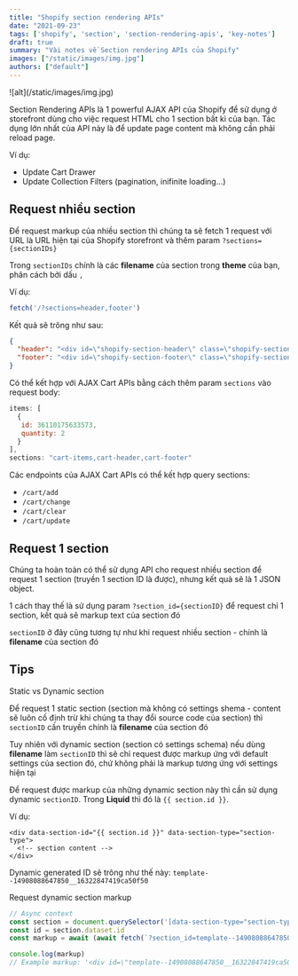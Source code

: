 ```yaml
---
title: "Shopify section rendering APIs"
date: "2021-09-23"
tags: ['shopify', 'section', 'section-rendering-apis', 'key-notes']
draft: true
summary: "Vài notes về Section rendering APIs của Shopify"
images: ["/static/images/img.jpg"]
authors: ["default"]
---
```



<UnsplashLicense photoURL="https://unsplash.com/photos/id" author="author" />
![alt](/static/images/img.jpg)

<Twemoji emoji="" />

Section Rendering APIs là 1 powerful AJAX API của Shopify để sử dụng ở storefront dùng cho việc request HTML cho 1 section bất kì của bạn.
Tác dụng lớn nhất của API này là để update page content mà không cần phải reload page.

Ví dụ:
- Update Cart Drawer
- Update Collection Filters (pagination, inifinite loading...)

## Request nhiều section

Để request markup của nhiều section thì chúng ta sẽ fetch 1 request với URL là URL hiện tại của Shopify storefront và thêm param `?sections={sectionIDs}`

Trong `sectionIDs` chính là các **filename** của section trong **theme** của bạn, phân cách bởi dấu `,`

Ví dụ:

```javascript
fetch('/?sections=header,footer')
```

Kết quả sẽ trông như sau:

```json
{
  "header": "<div id=\"shopify-section-header\" class=\"shopify-section\">\n<!-- section content -->\n</div>",
  "footer": "<div id=\"shopify-section-footer\" class=\"shopify-section\">\n<!-- section content -->\n</div>"
}
```

Có thể kết hợp với AJAX Cart APIs bằng cách thêm param `sections` vào request body:

```javascript
items: [
  {
   id: 36110175633573,
   quantity: 2
  }
],
sections: "cart-items,cart-header,cart-footer"
```

Các endpoints của AJAX Cart APIs có thể kết hợp query sections:

- `/cart/add`
- `/cart/change`
- `/cart/clear`
- `/cart/update`

## Request 1 section

Chúng ta hoàn toàn có thể sử dụng API cho request nhiều section để request 1 section (truyền 1 section ID là được), nhưng kết quả sẽ là 1 JSON object.

1 cách thay thế là sử dụng param `?section_id={sectionID}` để request chỉ 1 section, kết quả sẽ markup text của section đó

`sectionID` ở đây cũng tương tự như khi request nhiều section - chính là **filename** của section đó

## Tips

<Twemoji emoji="keycap-digit-one" /> Static vs Dynamic section

Để request 1 static section (section mà không có settings shema - content sẽ luôn cố định trừ khi chúng ta thay đổi source code của section) thì `sectionID` cần truyền chính là **filename** của section đó

Tuy nhiên với dynamic section (section có settings schema) nếu dùng **filename** làm `sectionID` thì sẽ chỉ request được markup ứng với default settings của section đó, chứ không phải là markup tương ứng với settings hiện tại

Để request được markup của những dynamic section này thì cần sử dụng dynamic `sectionID`. Trong **Liquid** thì đó là `{{ section.id }}`. 

Ví dụ:

```html:section-type.liquid
<div data-section-id="{{ section.id }}" data-section-type="section-type">
  <!-- section content -->
</div>
```

Dynamic generated ID sẽ trông như thế này: `template--14908088647850__16322847419ca50f50`

Request dynamic section markup

```js
// Async context
const section = document.querySelector('[data-section-type="section-type"]')
const id = section.dataset.id
const markup = await (await fetch(`?section_id=template--14908088647850__16322847419ca50f50`)).text()

console.log(markup)
// Example markup: '<div id=\"template--14908088647850__16322847419ca50f50\">\n<!-- section content -->\n</div>''
```